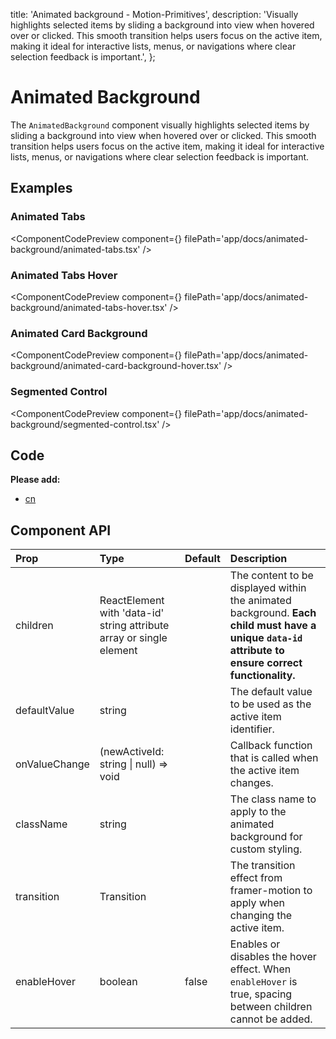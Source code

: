   title: 'Animated background - Motion-Primitives',
  description:
    'Visually highlights selected items by sliding a background into view when hovered over or clicked. This smooth transition helps users focus on the active item, making it ideal for interactive lists, menus, or navigations where clear selection feedback is important.',
};


# Animated Background

The `AnimatedBackground` component visually highlights selected items by sliding a background into view when hovered over or clicked. This smooth transition helps users focus on the active item, making it ideal for interactive lists, menus, or navigations where clear selection feedback is important.

## Examples

### Animated Tabs

<ComponentCodePreview
  component={<AnimatedTabs />}
  filePath='app/docs/animated-background/animated-tabs.tsx'
/>

### Animated Tabs Hover

<ComponentCodePreview
  component={<AnimatedTabsHover />}
  filePath='app/docs/animated-background/animated-tabs-hover.tsx'
/>

### Animated Card Background

<ComponentCodePreview
  component={<AnimatedCardBackgroundHover />}
  filePath='app/docs/animated-background/animated-card-background-hover.tsx'
/>

### Segmented Control

<ComponentCodePreview
  component={<SegmentedControl />}
  filePath='app/docs/animated-background/segmented-control.tsx'
/>

## Code

<CodeBlock filePath='components/core/animated-background.tsx' />

**Please add:**

- [cn](https://github.com/ibelick/motion-primitives/blob/main/lib/utils.ts)

## Component API

| Prop          | Type                                                                 | Default | Description                                                                                                                                        |
| :------------ | :------------------------------------------------------------------- | :------ | :------------------------------------------------------------------------------------------------------------------------------------------------- |
| children      | ReactElement with 'data-id' string attribute array or single element |         | The content to be displayed within the animated background. **Each child must have a unique `data-id` attribute to ensure correct functionality.** |
| defaultValue  | string                                                               |         | The default value to be used as the active item identifier.                                                                                        |
| onValueChange | (newActiveId: string \| null) => void                                |         | Callback function that is called when the active item changes.                                                                                     |
| className     | string                                                               |         | The class name to apply to the animated background for custom styling.                                                                             |
| transition    | Transition                                                           |         | The transition effect from framer-motion to apply when changing the active item.                                                                   |
| enableHover   | boolean                                                              | false   | Enables or disables the hover effect. When `enableHover` is true, spacing between children cannot be added.                                        |
